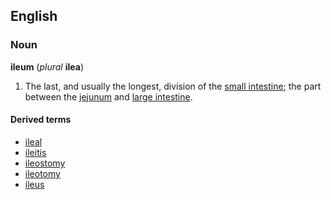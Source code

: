 ==English==
===Noun===
'''ileum''' (''plural'' '''ilea''')

# {{anatomy}} The last, and usually the longest, division of the [[small intestine]]; the part between the [[jejunum]] and [[large intestine]].

====Derived terms====
*[[ileal]]
*[[ileitis]]
*[[ileostomy]]
*[[ileotomy]]
*[[ileus]]